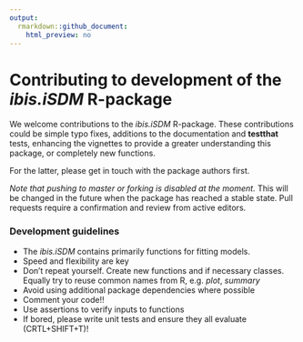 ```yaml
---
output:
  rmarkdown::github_document:
    html_preview: no
---
```


# Contributing to development of the  _ibis.iSDM_ R-package

We welcome contributions to the _ibis.iSDM_ R-package. These contributions could be simple typo fixes, additions to the documentation and **testthat** tests, enhancing the vignettes to provide a greater understanding this package, or completely new functions. 

For the latter, please get in touch with the package authors first.

*Note that pushing to master or forking is disabled at the moment.* 
This will be changed in the future when the package has reached a stable state. Pull requests require a confirmation and review from active editors. 

### Development guidelines

-   The _ibis.iSDM_ contains primarily functions for fitting models.
-   Speed and flexibility are key
-   Don’t repeat yourself. Create new functions and if necessary
    classes. Equally try to reuse common names from R, e.g. *plot*,
    *summary*
-   Avoid using additional package dependencies where possible
-   Comment your code!!
-   Use assertions to verify inputs to functions
-   If bored, please write unit tests and ensure they all evaluate
    (CRTL+SHIFT+T)!
